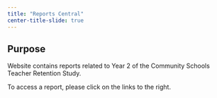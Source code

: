 ```yaml
---
title: "Reports Central"
center-title-slide: true
---
```


## Purpose

Website contains reports related to Year 2 of the Community Schools Teacher Retention Study.

To access a report, please click on the links to the right. 
